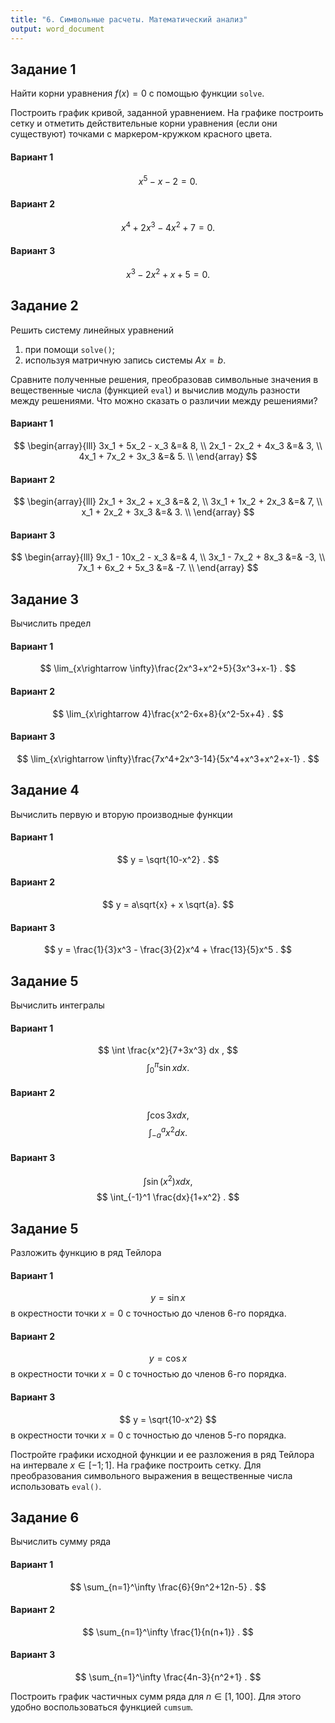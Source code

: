 ```yaml
---
title: "6. Символьные расчеты. Математический анализ"
output: word_document
---
```



## Задание 1

Найти корни уравнения $f(x) = 0$ с помощью функции `solve`.

Построить график кривой, заданной уравнением. На графике построить сетку и отметить действительные корни уравнения (если они существуют) точками с маркером-кружком красного цвета.

#### Вариант 1

$$
x^5 - x - 2 = 0 .
$$

#### Вариант 2

$$
x^4 + 2x^3 - 4x^2 + 7 = 0 .
$$

#### Вариант 3

$$
x^3 - 2x^2 + x + 5 = 0 .
$$


## Задание 2

Решить систему линейных уравнений

1. при помощи `solve()`;
2. используя матричную запись системы $Ax=b$.

Сравните полученные решения, преобразовав символьные значения в вещественные числа (функцией `eval`) и вычислив модуль разности между решениями. Что можно сказать о различии между решениями?

#### Вариант 1

$$
\begin{array}{lll}
3x_1 + 5x_2 - x_3 &=& 8, \\
2x_1 - 2x_2 + 4x_3 &=& 3, \\
4x_1 + 7x_2 + 3x_3 &=& 5. \\
\end{array}
$$

#### Вариант 2

$$
\begin{array}{lll}
2x_1 + 3x_2 + x_3 &=& 2, \\
3x_1 + 1x_2 + 2x_3 &=& 7, \\
x_1 + 2x_2 + 3x_3 &=& 3. \\
\end{array}
$$

#### Вариант 3

$$
\begin{array}{lll}
9x_1 - 10x_2 - x_3 &=& 4, \\
3x_1 - 7x_2 + 8x_3 &=& -3, \\
7x_1 + 6x_2 + 5x_3 &=& -7. \\
\end{array}
$$


## Задание 3

Вычислить предел

#### Вариант 1

$$
\lim_{x\rightarrow \infty}\frac{2x^3+x^2+5}{3x^3+x-1} .
$$

#### Вариант 2

$$
\lim_{x\rightarrow 4}\frac{x^2-6x+8}{x^2-5x+4} .
$$

#### Вариант 3

$$
\lim_{x\rightarrow \infty}\frac{7x^4+2x^3-14}{5x^4+x^3+x^2+x-1} .
$$


## Задание 4

Вычислить первую и вторую производные функции

#### Вариант 1

$$
y = \sqrt{10-x^2} .
$$

#### Вариант 2

$$
y = a\sqrt{x} + x \sqrt{a}.
$$

#### Вариант 3

$$
y = \frac{1}{3}x^3 - \frac{3}{2}x^4 + \frac{13}{5}x^5 .
$$


## Задание 5

Вычислить интегралы

#### Вариант 1

$$
\int \frac{x^2}{7+3x^3} dx ,
$$
$$
\int_{0}^\pi \sin x dx .
$$

#### Вариант 2

$$
\int \cos 3x dx ,
$$
$$
\int_{-a}^a x^2 dx .
$$

#### Вариант 3

$$
\int \sin (x^2) x dx ,
$$
$$
\int_{-1}^1 \frac{dx}{1+x^2} .
$$


## Задание 5

Разложить функцию в ряд Тейлора

#### Вариант 1

$$
y = \sin x
$$
в окрестности точки $x=0$ с точностью до членов 6-го порядка.

#### Вариант 2

$$
y = \cos x
$$
в окрестности точки $x=0$ с точностью до членов 6-го порядка.

#### Вариант 3

$$
y = \sqrt{10-x^2}
$$
в окрестности точки $x=0$ с точностью до членов 5-го порядка.

Постройте графики исходной функции и ее разложения в ряд Тейлора на интервале $x\in[-1;1]$. На графике построить сетку. Для преобразования символьного выражения в вещественные числа использовать `eval()`.


## Задание 6

Вычислить сумму ряда

#### Вариант 1

$$
\sum_{n=1}^\infty \frac{6}{9n^2+12n-5} .
$$

#### Вариант 2

$$
\sum_{n=1}^\infty \frac{1}{n(n+1)} .
$$

#### Вариант 3

$$
\sum_{n=1}^\infty \frac{4n-3}{n^2+1} .
$$

Построить график частичных сумм ряда для $n \in [1,100]$. Для этого удобно воспользоваться функцией `cumsum`.
